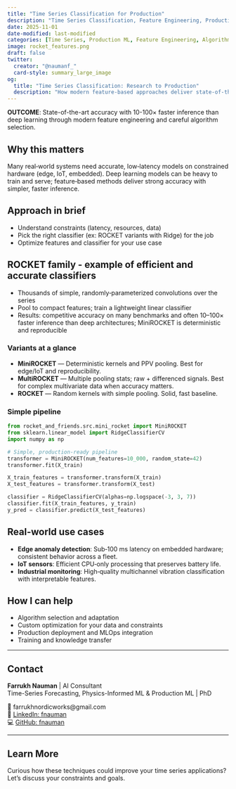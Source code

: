 ```yaml
---
title: "Time Series Classification for Production"
description: "Time Series Classification, Feature Engineering, Production ML, Edge Computing, IoT, Algorithm Adaptation"
date: 2025-11-01
date-modified: last-modified
categories: [Time Series, Production ML, Feature Engineering, Algorithm Adaptation, PyTorch, Scikit-Learn, Real-time ML]
image: rocket_features.png
draft: false
twitter:
  creator: "@naumanf_"
  card-style: summary_large_image
og:
  title: "Time Series Classification: Research to Production"
  description: "How modern feature-based approaches deliver state-of-the-art accuracy with 10-100× faster inference than deep learning for real-world applications."
---
```


::: {.callout-important appearance="minimal"}
**OUTCOME**: State-of-the-art accuracy with 10-100× faster inference than deep learning through modern feature engineering and careful algorithm selection.
:::

## Why this matters

Many real‑world systems need accurate, low‑latency models on constrained hardware (edge, IoT, embedded). Deep learning models can be heavy to train and serve; feature‑based methods deliver strong accuracy with simpler, faster inference.

## Approach in brief

- Understand constraints (latency, resources, data)
- Pick the right classifier (ex: ROCKET variants with Ridge) for the job
- Optimize features and classifier for your use case

## ROCKET family - example of efficient and accurate classifiers

- Thousands of simple, randomly‑parameterized convolutions over the series
- Pool to compact features; train a lightweight linear classifier
- Results: competitive accuracy on many benchmarks and often 10–100× faster inference than deep architectures; MiniROCKET is deterministic and reproducible

### Variants at a glance

- **MiniROCKET** — Deterministic kernels and PPV pooling. Best for edge/IoT and reproducibility.
- **MultiROCKET** — Multiple pooling stats; raw + differenced signals. Best for complex multivariate data when accuracy matters.
- **ROCKET** — Random kernels with simple pooling. Solid, fast baseline.

### Simple pipeline

```python
from rocket_and_friends.src.mini_rocket import MiniROCKET
from sklearn.linear_model import RidgeClassifierCV
import numpy as np

# Simple, production-ready pipeline
transformer = MiniROCKET(num_features=10_000, random_state=42)
transformer.fit(X_train)

X_train_features = transformer.transform(X_train)
X_test_features = transformer.transform(X_test)

classifier = RidgeClassifierCV(alphas=np.logspace(-3, 3, 7))
classifier.fit(X_train_features, y_train)
y_pred = classifier.predict(X_test_features)
```

## Real-world use cases

- **Edge anomaly detection**: Sub‑100 ms latency on embedded hardware; consistent behavior across a fleet.
- **IoT sensors**: Efficient CPU‑only processing that preserves battery life.
- **Industrial monitoring**: High‑quality multichannel vibration classification with interpretable features.

## How I can help

- Algorithm selection and adaptation
- Custom optimization for your data and constraints
- Production deployment and MLOps integration
- Training and knowledge transfer

---

## Contact

**Farrukh Nauman** | AI Consultant  
Time-Series Forecasting, Physics-Informed ML & Production ML | PhD

📧 farrukhnordicworks@gmail.com  
🔗 [LinkedIn: fnauman](https://linkedin.com/in/fnauman)  
💻 [GitHub: fnauman](https://github.com/fnauman)

---

:::: {.callout-note}
## Learn More

Curious how these techniques could improve your time series applications? Let's discuss your constraints and goals.
::::

